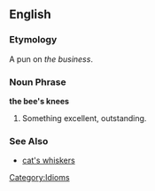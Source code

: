 ==English==

===Etymology===
A pun on ''the business''.

===Noun Phrase===
'''the bee's knees'''

# Something excellent, outstanding.

===See Also===
* [[cat's whiskers]]

[[Category:Idioms]]